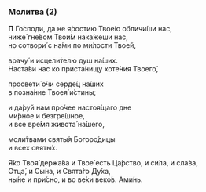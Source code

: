 ### Молитва (2)

**П** Го́споди, да не я́ростию Твое́ю обличи́ши нас,  
ниже́ гне́вом Твои́м нака́жеши нас,  
но сотвори́ с на́ми по ми́лости Твое́й,

врачу́ и исцели́телю душ на́ших.  
Наста́ви нас ко приста́нищу хоте́ния Твоего́,

просвети́ о́чи серде́ц на́ших  
в позна́ние Твоея́ и́стины;

и да́руй нам про́чее настоя́щаго дне  
ми́рное и безгре́шное,  
и все вре́мя живота́ на́шего,

моли́твами святы́я Богоро́дицы  
и всех святы́х.

Я́ко Твоя́ держа́ва и Твое́ есть Ца́рство, и си́ла, и сла́ва,  
Отца́, и Сы́на, и Свята́го Ду́ха,  
ны́не и при́сно, и во ве́ки веко́в. Ами́нь.
